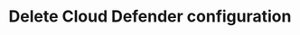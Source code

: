 ---
title: Delete Cloud Defender configuration
sidebarTitle: Delete Cloud Defender
openapi: delete /api/v1/cloud-defender/{id}
---